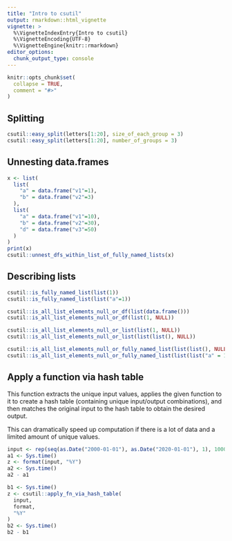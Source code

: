 ```yaml
---
title: "Intro to csutil"
output: rmarkdown::html_vignette
vignette: >
  %\VignetteIndexEntry{Intro to csutil}
  %\VignetteEncoding{UTF-8}
  %\VignetteEngine{knitr::rmarkdown}
editor_options: 
  chunk_output_type: console
---
```


```r
knitr::opts_chunk$set(
  collapse = TRUE,
  comment = "#>"
)
```

## Splitting

```r
csutil::easy_split(letters[1:20], size_of_each_group = 3)
csutil::easy_split(letters[1:20], number_of_groups = 3)
```

## Unnesting data.frames

```r
x <- list(
  list(
    "a" = data.frame("v1"=1),
    "b" = data.frame("v2"=3)
  ),
  list(
    "a" = data.frame("v1"=10),
    "b" = data.frame("v2"=30),
    "d" = data.frame("v3"=50)
  )
)
print(x)
csutil::unnest_dfs_within_list_of_fully_named_lists(x)
```

## Describing lists

```r
csutil::is_fully_named_list(list(1))
csutil::is_fully_named_list(list("a"=1))

csutil::is_all_list_elements_null_or_df(list(data.frame()))
csutil::is_all_list_elements_null_or_df(list(1, NULL))

csutil::is_all_list_elements_null_or_list(list(1, NULL))
csutil::is_all_list_elements_null_or_list(list(list(), NULL))

csutil::is_all_list_elements_null_or_fully_named_list(list(list(), NULL))
csutil::is_all_list_elements_null_or_fully_named_list(list(list("a" = 1), NULL))
```

## Apply a function via hash table

This function extracts the unique input values, applies the given function to it to create a hash table (containing unique input/output combinations), and then matches the original input to the hash table to obtain the desired output.

This can dramatically speed up computation if there is a lot of data and a limited amount of unique values.

```r
input <- rep(seq(as.Date("2000-01-01"), as.Date("2020-01-01"), 1), 1000)
a1 <- Sys.time()
z <- format(input, "%Y")
a2 <- Sys.time()
a2 - a1

b1 <- Sys.time()
z <- csutil::apply_fn_via_hash_table(
  input,
  format,
  "%Y"
)
b2 <- Sys.time()
b2 - b1
```



